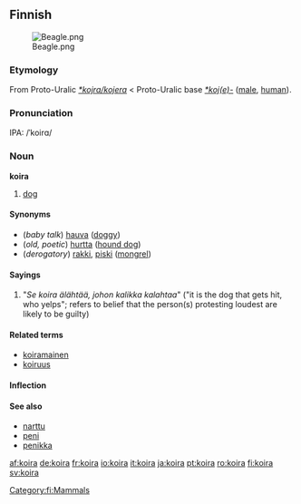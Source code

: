 ==Finnish==
[[Image:Beagle.png|thumb]]

===Etymology===
From Proto-Uralic ''[[*kojra/kojera]]'' < Proto-Uralic base ''[[*koj(e)-]]'' ([[male]], [[human]]).

===Pronunciation===
IPA: /ˈkoirɑ/

===Noun===
'''koira'''

#[[dog]]

====Synonyms====
*(''baby talk'') [[hauva]] ([[doggy]])
*(''old, poetic'') [[hurtta]] ([[hound dog]])
*(''derogatory'') [[rakki]], [[piski]] ([[mongrel]])

====Sayings====
#"''Se koira älähtää, johon kalikka kalahtaa''" ("it is the dog that gets hit, who yelps"; refers to belief that the person(s) protesting loudest are likely to be guilty)

====Related terms====
*[[koiramainen]]
*[[koiruus]]

====Inflection====
{{Fi10a|koir||}}

====See also====
*[[narttu]]
*[[peni]]
*[[penikka]]

[[Category:fi:Mammals]]

[[af:koira]]
[[de:koira]]
[[fr:koira]]
[[io:koira]]
[[it:koira]]
[[ja:koira]]
[[pt:koira]]
[[ro:koira]]
[[fi:koira]]
[[sv:koira]]